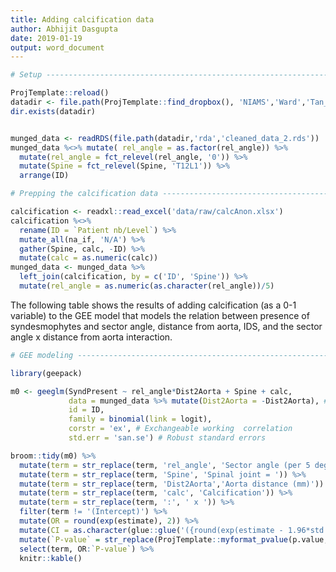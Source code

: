 ```yaml
---
title: Adding calcification data
author: Abhijit Dasgupta
date: 2019-01-19
output: word_document
---
```



```r
# Setup ---------------------------------------------------------------------------------------

ProjTemplate::reload()
datadir <- file.path(ProjTemplate::find_dropbox(), 'NIAMS','Ward','Tan_Aorta')
dir.exists(datadir)


munged_data <- readRDS(file.path(datadir,'rda','cleaned_data_2.rds'))
munged_data %<>% mutate( rel_angle = as.factor(rel_angle)) %>%
  mutate(rel_angle = fct_relevel(rel_angle, '0')) %>%
  mutate(Spine = fct_relevel(Spine, 'T12L1')) %>%
  arrange(ID)

```
```r
# Prepping the calcification data -------------------------------------------------------------

calcification <- readxl::read_excel('data/raw/calcAnon.xlsx')
calcification %<>%
  rename(ID = `Patient nb/Level`) %>%
  mutate_all(na_if, 'N/A') %>%
  gather(Spine, calc, -ID) %>%
  mutate(calc = as.numeric(calc))
munged_data <- munged_data %>%
  left_join(calcification, by = c('ID', 'Spine')) %>%
  mutate(rel_angle = as.numeric(as.character(rel_angle))/5)
```

The following table shows the results of adding calcification (as a 0-1 variable) to the GEE
model that models the relation between presence of syndesmophytes and sector angle, distance from aorta,
IDS, and the sector angle x distance from aorta interaction.


```r
# GEE modeling --------------------------------------------------------------------------------

library(geepack)

m0 <- geeglm(SyndPresent ~ rel_angle*Dist2Aorta + Spine + calc,
             data = munged_data %>% mutate(Dist2Aorta = -Dist2Aorta), # Protective as you get closer
             id = ID,
             family = binomial(link = logit),
             corstr = 'ex', # Exchangeable working  correlation
             std.err = 'san.se') # Robust standard errors

broom::tidy(m0) %>%
  mutate(term = str_replace(term, 'rel_angle', 'Sector angle (per 5 degrees)')) %>%
  mutate(term = str_replace(term, 'Spine', 'Spinal joint = ')) %>%
  mutate(term = str_replace(term, 'Dist2Aorta','Aorta distance (mm)')) %>%
  mutate(term = str_replace(term, 'calc', 'Calcification')) %>%
  mutate(term = str_replace(term, ':', ' x ')) %>%
  filter(term != '(Intercept)') %>%
  mutate(OR = round(exp(estimate), 2)) %>%
  mutate(CI = as.character(glue::glue('({round(exp(estimate - 1.96*std.error),2)}, {round(exp(estimate + 1.96 * std.error),2)})'))) %>%
  mutate(`P-value` = str_replace(ProjTemplate::myformat_pvalue(p.value, digits =3), 'e(-\\d{2})',' x 10^\\1^')) %>%
  select(term, OR:`P-value`) %>%
  knitr::kable()
```


